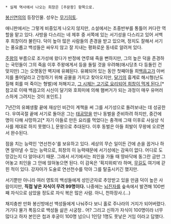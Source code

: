  * 실제 역사에서 나오는 희창은 [주문왕] 항목으로. 

[[봉신연의]]의 등장인물. 성우는 [[무기히토]].

애니판에서는 그렇게 비중있게 나오지 않지만, 소설에서는 초중반부를 통틀어 커다란 역할을 맡고 있다. 사방을 다스리는 네 제후 중 서쪽에 있는 서기성을 다스리고 있어 서백후 희창이라 불린다. 덕이 높아 많은 사람들의 존경을 받고 있으며, 정치도 잘해서 서기는 풍요롭고 백성들은 싸우지 않고 잘 지내는 평화로운 동네로 알려져 있다.

[[주왕]]의 부름으로 조가성에 왔다가 반정에 연루돼 죽을 뻔하지만, 그의 높은 덕을 존경하는 국민들이 그의 죽음 이후 주왕에게서 등을 돌릴 것을 우려해(애시당초 다 등돌린 건 맞지만) 그는 오랫동안 벽지에 유폐된다. 유폐되어 있는 동안 첫째아들 희[[백읍고]]가 아버지를 풀어달라고 간청하기 위해 공물을 가지고 찾아오지만, [[달기]]의 흉계로 해시형(난도질해 회를 떠 죽이는 형벌)에 처해지고, [http://bbs2.ruliweb.daum.net/gaia/do/ruliweb/family/230/read?articleId=20516955&bbsId=G005&itemId=75&pageIndex=1 그 시체는 고기로 요리되어 희창이 먹게 된다.][* 참고로 이때 백읍고의 시신이 달기와 호희미에 의해 햄버거가 되는 과정이 매우 유머러스하게 그려지는 것이 포인트.]

7년간의 유폐생활 끝에 재상인 비간이 계책을 써 그를 서기성으로 돌려보내는 데 성공한다. 우여곡절 끝에 서기로 돌아온 그는 [[태공망]]을 만나 동벌을 준비하려 하지만, 중간에 명이 다해 사망하고[* 자기 아들로 만든 요리를 먹었다는 충격에 그때 이후로 사실상 식사를 제대로 하지 못했다.], 문왕으로 추대된다. 이후 동벌은 아들 희발이 무왕에 오르면서 완수된다.

점을 치는 능력인 '연선천수'를 보유하고 있다. 세상의 무슨 일이든 간에 손을 꼽거나 하면 알아낼 수 있는 능력으로, 희창의 이 능력때문에 서기성에는 감옥이 없다. 어디로 도망갔는지 다 알아내기 때문. 그래서 서기에서는 죄인을 가둘 때 땅바닥에 동그란 금만 그어놓고 죄인을 그 안에 앉혀놓으면 된다. 이 감옥은 '획지위뢰'라 하며, [[무길]]도 여기에 갇힌 적이 있다. 강자아가 도술로 연선천수를 막아 그를 탈출시키긴 했지만.

서기뿐만 아니라 여러 영토의 백성들에게 성인군자로 추앙받고 있을 만큼 덕이 높은 사람이지만, '''직접 낳은 자식이 무려 99명이다.''' 나중에는 [[뇌진자]]를 숲속에서 발견해 100번째 자식으로 삼았을 정도로 자식 복은 많은 사람. 아니, 천하장사.(…)

채지충판 만화 봉신방에선 백성들에게 나눠주다 보니 홀로 주나라의 거지가 되어버렸다. 거기다 물가 폭등으로 백성들 삶은 시궁창.. 어? 그리고 신하가 자식이 100명이라 너무 많다고 하자 본인은 첩과 후궁이 100명 넘으니 1인당 1명도 못낳은 거임 이라고 답했다.
